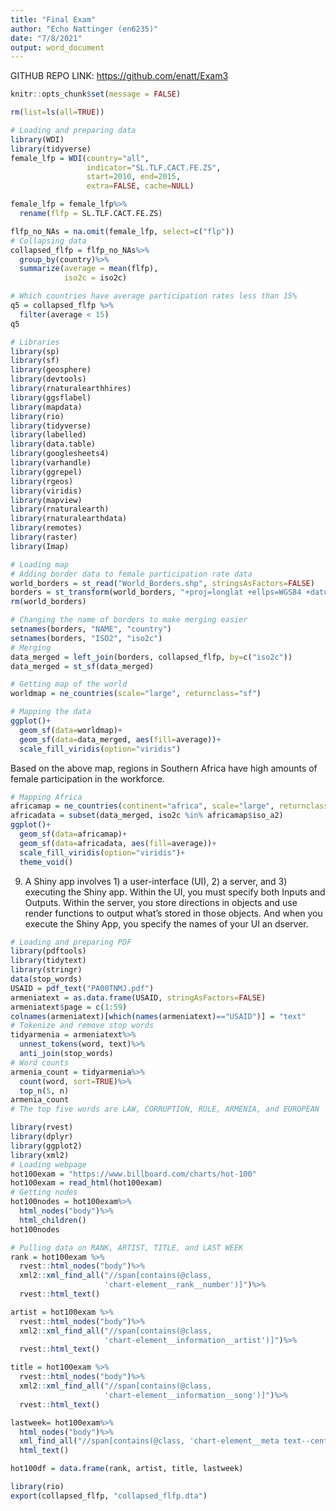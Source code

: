```yaml
---
title: "Final Exam"
author: "Echo Nattinger (en6235)"
date: "7/8/2021"
output: word_document
---
```

GITHUB REPO LINK: <https://github.com/enatt/Exam3>

```r
knitr::opts_chunk$set(message = FALSE)
```

```r
rm(list=ls(all=TRUE))
```

```r
# Loading and preparing data
library(WDI)
library(tidyverse)
female_lfp = WDI(country="all",
                 indicator="SL.TLF.CACT.FE.ZS", 
                 start=2010, end=2015, 
                 extra=FALSE, cache=NULL)

female_lfp = female_lfp%>%
  rename(flfp = SL.TLF.CACT.FE.ZS)

flfp_no_NAs = na.omit(female_lfp, select=c("flp"))
# Collapsing data
collapsed_flfp = flfp_no_NAs%>%
  group_by(country)%>%
  summarize(average = mean(flfp),
            iso2c = iso2c)

# Which countries have average participation rates less than 15%
q5 = collapsed_flfp %>%
  filter(average < 15)
q5
```


```r
# Libraries
library(sp)
library(sf)
library(geosphere)
library(devtools)
library(rnaturalearthhires)
library(ggsflabel)
library(mapdata)
library(rio)
library(tidyverse)
library(labelled)
library(data.table)
library(googlesheets4)
library(varhandle)
library(ggrepel)
library(rgeos)
library(viridis)
library(mapview)
library(rnaturalearth)
library(rnaturalearthdata)
library(remotes)
library(raster)
library(Imap)

# Loading map
# Adding border data to female participation rate data
world_borders = st_read("World_Borders.shp", stringsAsFactors=FALSE)
borders = st_transform(world_borders, "+proj=longlat +ellps=WGS84 +datum=WGS84")
rm(world_borders)

# Changing the name of borders to make merging easier
setnames(borders, "NAME", "country")
setnames(borders, "ISO2", "iso2c")
# Merging
data_merged = left_join(borders, collapsed_flfp, by=c("iso2c"))
data_merged = st_sf(data_merged)

# Getting map of the world
worldmap = ne_countries(scale="large", returnclass="sf")

# Mapping the data
ggplot()+
  geom_sf(data=worldmap)+
  geom_sf(data=data_merged, aes(fill=average))+
  scale_fill_viridis(option="viridis")
```
Based on the above map, regions in Southern Africa have high amounts of female participation in the workforce. 

```r
# Mapping Africa
africamap = ne_countries(continent="africa", scale="large", returnclass="sf")
africadata = subset(data_merged, iso2c %in% africamap$iso_a2)
ggplot()+
  geom_sf(data=africamap)+
  geom_sf(data=africadata, aes(fill=average))+
  scale_fill_viridis(option="viridis")+
  theme_void()

```

9. A Shiny app involves 1) a user-interface (UI), 2) a server, and 3) executing the Shiny app. Within the UI, you must specify both Inputs and Outputs. Within the server, you store directions in objects and use render functions to output what's stored in those objects. And when you execute the Shiny App, you specify the names of your UI an dserver. 

```r
# Loading and preparing PDF
library(pdftools)
library(tidytext)
library(stringr)
data(stop_words)
USAID = pdf_text("PA00TNMJ.pdf")
armeniatext = as.data.frame(USAID, stringAsFactors=FALSE)
armeniatext$page = c(1:59)
colnames(armeniatext)[which(names(armeniatext)=="USAID")] = "text"
# Tokenize and remove stop words
tidyarmenia = armeniatext%>%
  unnest_tokens(word, text)%>%
  anti_join(stop_words)
# Word counts
armenia_count = tidyarmenia%>%
  count(word, sort=TRUE)%>%
  top_n(5, n)
armenia_count
# The top five words are LAW, CORRUPTION, RULE, ARMENIA, and EUROPEAN
```

```r
library(rvest)
library(dplyr)
library(ggplot2)
library(xml2)
# Loading webpage
hot100exam = "https://www.billboard.com/charts/hot-100"
hot100exam = read_html(hot100exam)
# Getting nodes
hot100nodes = hot100exam%>%
  html_nodes("body")%>%
  html_children()
hot100nodes

# Pulling data on RANK, ARTIST, TITLE, and LAST WEEK
rank = hot100exam %>%
  rvest::html_nodes("body")%>%
  xml2::xml_find_all("//span[contains(@class,
                     'chart-element__rank__number')]")%>%
  rvest::html_text()

artist = hot100exam %>%
  rvest::html_nodes("body")%>%
  xml2::xml_find_all("//span[contains(@class,
                     'chart-element__information__artist')]")%>%
  rvest::html_text()

title = hot100exam %>%
  rvest::html_nodes("body")%>%
  xml2::xml_find_all("//span[contains(@class,
                     'chart-element__information__song')]")%>%
  rvest::html_text()

lastweek= hot100exam%>%
  html_nodes("body")%>%
  xml_find_all("//span[contains(@class, 'chart-element__meta text--center color--secondary text--last')]")%>%
  html_text()

hot100df = data.frame(rank, artist, title, lastweek)
```


```r
library(rio)
export(collapsed_flfp, "collapsed_flfp.dta")
```

